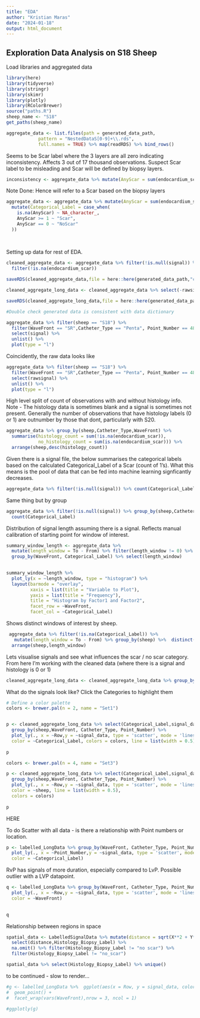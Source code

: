 ```yaml
---
title: "EDA"
author: "Kristian Maras"
date: "2024-01-18"
output: html_document
---
```


## Exploration Data Analysis on S18 Sheep

Load libraries and aggregated data
```r
library(here)
library(tidyverse)
library(stringr)
library(skimr)
library(plotly)
library(RColorBrewer)
source("paths.R")
sheep_name <- "S18"
get_paths(sheep_name)

aggregate_data <- list.files(path = generated_data_path, 
            pattern = "NestedDataS[0-9]+\\.rds", 
            full.names = TRUE) %>% map(readRDS) %>% bind_rows()


```

Seems to be Scar label where the 3 layers are all zero indicating inconsistency. 
Affects 3 out of 17 thousand observations. Suspect Scar label to be misleading and Scar will be defined by biopsy layers.

```r

inconsistency <- aggregate_data %>% mutate(AnyScar = sum(endocardium_scar + intramural_scar + epicardial_scar)) %>% filter(Categorical_Label == "Scar" & AnyScar == 0) 
```


Note Done: Hence will refer to a Scar based on the biopsy layers
```r

aggregate_data <- aggregate_data %>% mutate(AnyScar = sum(endocardium_scar + intramural_scar + epicardial_scar)) %>%
  mutate(Categorical_Label = case_when(
    is.na(AnyScar) ~ NA_character_,
    AnyScar >= 1 ~ "Scar",
    AnyScar == 0 ~ "NoScar"
  ))
  
  

```

Setting up data for rest of EDA.
```r
cleaned_aggregate_data <- aggregate_data %>% filter(!is.null(signal)) %>% 
  filter(!is.na(endocardium_scar))

saveRDS(cleaned_aggregate_data,file = here::here(generated_data_path,"cleaned_aggregate_data.rds"))

cleaned_aggregate_long_data <- cleaned_aggregate_data %>% select(-rawsignal, -From,-To,-Animal) %>% unnest(signal)

saveRDS(cleaned_aggregate_long_data,file = here::here(generated_data_path,"cleaned_aggregate_long_data.rds"))

```

```r
#Double check generated data is consistent with data dictionary

aggregate_data %>% filter(sheep == "S18") %>% 
  filter(WaveFront == "SR",Catheter_Type == "Penta", Point_Number == 4815) %>%
  select(signal) %>%
  unlist() %>%
  plot(type = "l")

```

Coincidently, the raw data looks like
```r

aggregate_data %>% filter(sheep == "S18") %>% 
  filter(WaveFront == "SR",Catheter_Type == "Penta", Point_Number == 4815) %>%
  select(rawsignal) %>%
  unlist() %>%
  plot(type = "l")

```

High level split of count of observations with and without histology info. Note - The histology data is sometimes blank and a signal is sometimes not present. Generally
the number of observations that have histology labels (0 or 1) are outnumber by those that dont, particularly with S20.

```r
aggregate_data %>% group_by(sheep,Catheter_Type,WaveFront) %>% 
  summarise(histology_count = sum(!is.na(endocardium_scar)),
            no_histology_count = sum(is.na(endocardium_scar))) %>% 
  arrange(sheep,desc(histology_count))

```


Given there is a signal file, the below summarises the categorical labels based on the calculated Categorical_Label of a Scar (count of 1's). What this means is the pool of data that can be fed into machine learning signficantly decreases.
```r
aggregate_data %>% filter(!is.null(signal)) %>% count(Categorical_Label)

```

Same thing but by group
```r

aggregate_data %>% filter(!is.null(signal)) %>% group_by(sheep,Catheter_Type,WaveFront) %>% 
  count(Categorical_Label)


```

 
 
 
Distribution of signal length assuming there is a signal. Reflects manual calibration 
of starting point for window of interest.
```r

summary_window_length <- aggregate_data %>% 
  mutate(length_window = To - From) %>% filter(length_window != 0) %>% 
  group_by(WaveFront, Categorical_Label) %>% select(length_window) 
  

summary_window_length %>%
  plot_ly(x = ~length_window, type = "histogram") %>%
  layout(barmode = "overlay", 
         xaxis = list(title = "Variable to Plot"),
         yaxis = list(title = "Frequency"),
         title = "Histogram by Factor1 and Factor2",
         facet_row = ~WaveFront,
         facet_col = ~Categorical_Label)
```

Shows distinct windows of interest by sheep.
```r

 aggregate_data %>% filter(!is.na(Categorical_Label)) %>% 
   mutate(length_window = To - From) %>% group_by(sheep) %>%  distinct(length_window) %>% 
  arrange(sheep,length_window)

```

Lets visualise signals and see what influences the scar / no scar category. 
From here I'm working with the cleaned data (where there is a signal and histology is 0 or 1)

```r
cleaned_aggregate_long_data <- cleaned_aggregate_long_data %>% group_by(sheep,Point_Number,WaveFront, Catheter_Type) %>% mutate(Row = row_number()) %>% ungroup()


```


What do the signals look like? Click the Categories to highlight them

```r
# Define a color palette
colors <- brewer.pal(n = 2, name = "Set1") 


p <- cleaned_aggregate_long_data %>% select(Categorical_Label,signal_data,Row,sheep,WaveFront, Catheter_Type, Point_Number) %>% 
  group_by(sheep,WaveFront, Catheter_Type, Point_Number) %>%
  plot_ly(., x = ~Row,y = ~signal_data, type = 'scatter', mode = 'lines',
  color = ~Categorical_Label, colors = colors, line = list(width = 0.5),opacity = 0.8) 
  
p
```


```r
colors <- brewer.pal(n = 4, name = "Set3") 

p <- cleaned_aggregate_long_data %>% select(Categorical_Label,signal_data,Row,sheep,WaveFront, Catheter_Type, Point_Number) %>% 
  group_by(sheep,WaveFront, Catheter_Type, Point_Number) %>%
  plot_ly(., x = ~Row,y = ~signal_data, type = 'scatter', mode = 'lines',
  color = ~sheep, line = list(width = 0.5),
  colors = colors) 
  
p
```

HERE

To do Scatter with all data - is there a relationship with Point numbers or location.
```r

p <- labelled_LongData %>% group_by(WaveFront, Catheter_Type, Point_Number) %>% 
  plot_ly(., x = ~Point_Number,y = ~signal_data, type = 'scatter', mode = 'markers',
  color = ~Categorical_Label) 


```

RvP has signals of more duration, especially compared to LvP. 
Possible outlier with a LVP datapoint.


```r


 
q <- labelled_LongData %>% group_by(WaveFront, Catheter_Type, Point_Number) %>% 
  plot_ly(., x = ~Row,y = ~signal_data, type = 'scatter', mode = 'lines',
  color = ~WaveFront) 
  

q

```
Relationship between regions in space

```r
spatial_data <- LabelledSignalData %>% mutate(distance = sqrt(X**2 + Y**2 + Z**2)) %>% 
  select(distance,Histology_Biopsy_Label) %>% 
  na.omit() %>% filter(Histology_Biopsy_Label != "no scar") %>% 
  filter(Histology_Biopsy_Label != "no_scar")

spatial_data %>% select(Histology_Biopsy_Label) %>% unique()

```
to be continued - slow to render...

```r
#g <- labelled_LongData %>%  ggplot(aes(x = Row, y = signal_data, color = Categorical_Label)) +
#  geom_point() + 
#  facet_wrap(vars(WaveFront),nrow = 3, ncol = 1)

#ggplotly(g)



```



